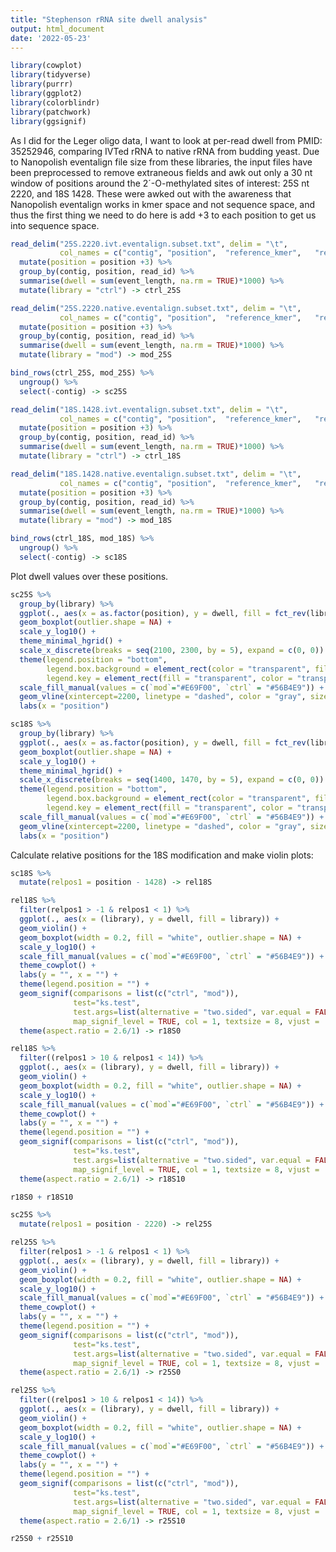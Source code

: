 ```yaml
---
title: "Stephenson rRNA site dwell analysis"
output: html_document
date: '2022-05-23'
---
```

```r
library(cowplot)
library(tidyverse)
library(purrr)
library(ggplot2)
library(colorblindr)
library(patchwork)
library(ggsignif)
```
As I did for the Leger oligo data, I want to look at per-read dwell from PMID: 35252946, comparing IVTed rRNA to native rRNA from budding yeast. Due to Nanopolish eventalign file size from these libraries, the input files have been preprocessed to remove extraneous fields and awk out only a 30 nt window of positions around the 2´-O-methylated sites of interest: 25S nt 2220, and 18S 1428. These were awked out with the awareness that Nanopolish eventalign works in kmer space and not sequence space, and thus the first thing we need to do here is add +3 to each position to get us into sequence space.
```r
read_delim("25S.2220.ivt.eventalign.subset.txt", delim = "\t",
           col_names = c("contig", "position",	"reference_kmer",	"read_id",	"event_index",	"event_level_mean",	"event_length"))  %>%
  mutate(position = position +3) %>%
  group_by(contig, position, read_id) %>%
  summarise(dwell = sum(event_length, na.rm = TRUE)*1000) %>%
  mutate(library = "ctrl") -> ctrl_25S

read_delim("25S.2220.native.eventalign.subset.txt", delim = "\t",
           col_names = c("contig", "position",	"reference_kmer",	"read_id",	"event_index",	"event_level_mean",	"event_length"))  %>%
  mutate(position = position +3) %>%
  group_by(contig, position, read_id) %>%
  summarise(dwell = sum(event_length, na.rm = TRUE)*1000) %>%
  mutate(library = "mod") -> mod_25S

bind_rows(ctrl_25S, mod_25S) %>%
  ungroup() %>%
  select(-contig) -> sc25S

read_delim("18S.1428.ivt.eventalign.subset.txt", delim = "\t",
           col_names = c("contig", "position",	"reference_kmer",	"read_id",	"event_index",	"event_level_mean",	"event_length"))  %>%
  mutate(position = position +3) %>%
  group_by(contig, position, read_id) %>%
  summarise(dwell = sum(event_length, na.rm = TRUE)*1000) %>%
  mutate(library = "ctrl") -> ctrl_18S

read_delim("18S.1428.native.eventalign.subset.txt", delim = "\t",
           col_names = c("contig", "position",	"reference_kmer",	"read_id",	"event_index",	"event_level_mean",	"event_length"))  %>%
  mutate(position = position +3) %>%
  group_by(contig, position, read_id) %>%
  summarise(dwell = sum(event_length, na.rm = TRUE)*1000) %>%
  mutate(library = "mod") -> mod_18S

bind_rows(ctrl_18S, mod_18S) %>%
  ungroup() %>%
  select(-contig) -> sc18S
```
Plot dwell values over these positions.
```r
sc25S %>%
  group_by(library) %>%
  ggplot(., aes(x = as.factor(position), y = dwell, fill = fct_rev(library))) +
  geom_boxplot(outlier.shape = NA) +
  scale_y_log10() +
  theme_minimal_hgrid() +
  scale_x_discrete(breaks = seq(2100, 2300, by = 5), expand = c(0, 0)) +
  theme(legend.position = "bottom",
        legend.box.background = element_rect(color = "transparent", fill='white'),
        legend.key = element_rect(fill = "transparent", color = "transparent")) +
  scale_fill_manual(values = c(`mod`="#E69F00", `ctrl` = "#56B4E9")) +
  geom_vline(xintercept=2200, linetype = "dashed", color = "gray", size=1) +
  labs(x = "position")

sc18S %>%
  group_by(library) %>%
  ggplot(., aes(x = as.factor(position), y = dwell, fill = fct_rev(library))) +
  geom_boxplot(outlier.shape = NA) +
  scale_y_log10() +
  theme_minimal_hgrid() +
  scale_x_discrete(breaks = seq(1400, 1470, by = 5), expand = c(0, 0)) +
  theme(legend.position = "bottom",
        legend.box.background = element_rect(color = "transparent", fill='white'),
        legend.key = element_rect(fill = "transparent", color = "transparent")) +
  scale_fill_manual(values = c(`mod`="#E69F00", `ctrl` = "#56B4E9")) +
  geom_vline(xintercept=2200, linetype = "dashed", color = "gray", size=1) +
  labs(x = "position")
```
Calculate relative positions for the 18S modification and make violin plots:
```r
sc18S %>%
  mutate(relpos1 = position - 1428) -> rel18S

rel18S %>%
  filter(relpos1 > -1 & relpos1 < 1) %>%
  ggplot(., aes(x = (library), y = dwell, fill = library)) +
  geom_violin() +
  geom_boxplot(width = 0.2, fill = "white", outlier.shape = NA) +
  scale_y_log10() +
  scale_fill_manual(values = c(`mod`="#E69F00", `ctrl` = "#56B4E9")) +
  theme_cowplot() +
  labs(y = "", x = "") +
  theme(legend.position = "") +
  geom_signif(comparisons = list(c("ctrl", "mod")),
              test="ks.test", 
              test.args=list(alternative = "two.sided", var.equal = FALSE, paired=FALSE),
              map_signif_level = TRUE, col = 1, textsize = 8, vjust = .5) +
  theme(aspect.ratio = 2.6/1) -> r18S0

rel18S %>%
  filter((relpos1 > 10 & relpos1 < 14)) %>%
  ggplot(., aes(x = (library), y = dwell, fill = library)) +
  geom_violin() +
  geom_boxplot(width = 0.2, fill = "white", outlier.shape = NA) +
  scale_y_log10() +
  scale_fill_manual(values = c(`mod`="#E69F00", `ctrl` = "#56B4E9")) +
  theme_cowplot() +
  labs(y = "", x = "") +
  theme(legend.position = "") +
  geom_signif(comparisons = list(c("ctrl", "mod")),
              test="ks.test", 
              test.args=list(alternative = "two.sided", var.equal = FALSE, paired=FALSE),
              map_signif_level = TRUE, col = 1, textsize = 8, vjust = .5) +
  theme(aspect.ratio = 2.6/1) -> r18S10

r18S0 + r18S10

sc25S %>%
  mutate(relpos1 = position - 2220) -> rel25S

rel25S %>%
  filter(relpos1 > -1 & relpos1 < 1) %>%
  ggplot(., aes(x = (library), y = dwell, fill = library)) +
  geom_violin() +
  geom_boxplot(width = 0.2, fill = "white", outlier.shape = NA) +
  scale_y_log10() +
  scale_fill_manual(values = c(`mod`="#E69F00", `ctrl` = "#56B4E9")) +
  theme_cowplot() +
  labs(y = "", x = "") +
  theme(legend.position = "") +
  geom_signif(comparisons = list(c("ctrl", "mod")),
              test="ks.test", 
              test.args=list(alternative = "two.sided", var.equal = FALSE, paired=FALSE),
              map_signif_level = TRUE, col = 1, textsize = 8, vjust = .5) +
  theme(aspect.ratio = 2.6/1) -> r25S0

rel25S %>%
  filter((relpos1 > 10 & relpos1 < 14)) %>%
  ggplot(., aes(x = (library), y = dwell, fill = library)) +
  geom_violin() +
  geom_boxplot(width = 0.2, fill = "white", outlier.shape = NA) +
  scale_y_log10() +
  scale_fill_manual(values = c(`mod`="#E69F00", `ctrl` = "#56B4E9")) +
  theme_cowplot() +
  labs(y = "", x = "") +
  theme(legend.position = "") +
  geom_signif(comparisons = list(c("ctrl", "mod")),
              test="ks.test", 
              test.args=list(alternative = "two.sided", var.equal = FALSE, paired=FALSE),
              map_signif_level = TRUE, col = 1, textsize = 8, vjust = .5) +
  theme(aspect.ratio = 2.6/1) -> r25S10

r25S0 + r25S10
```

